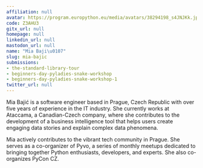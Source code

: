 ```yaml
---
affiliation: null
avatar: https://program.europython.eu/media/avatars/38294198_s4JNJKk.jpeg
code: Z3AHU3
gitx_url: null
homepage: null
linkedin_url: null
mastodon_url: null
name: "Mia Baji\u0107"
slug: mia-bajic
submissions:
- the-standard-library-tour
- beginners-day-pyladies-snake-workshop
- beginners-day-pyladies-snake-workshop-1
twitter_url: null
---
```


Mia Bajić is a software engineer based in Prague, Czech Republic with over five years of experience in the IT industry. She currently works at Ataccama, a Canadian-Czech company, where she contributes to the development of a business intelligence tool that helps users create engaging data stories and explain complex data phenomena.

Mia actively contributes to the vibrant tech community in Prague. She serves as a co-organizer of Pyvo, a series of monthly meetups dedicated to bringing together Python enthusiasts, developers, and experts. She also co-organizes PyCon CZ.
